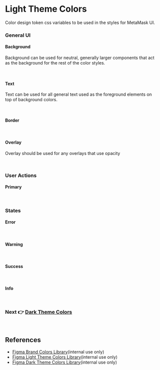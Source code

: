 
<Meta title="Design Tokens / Color / Light Theme Colors" />

# Light Theme Colors

Color design token css variables to be used in the styles for MetaMask UI.

### General UI

#### Background

Background can be used for neutral, generally larger components that act as the background for the rest of the color styles.

<ColorPalette>
  <ColorItem
    title="var(--color-background-default)"
    subtitle="(white000: #FFFFFF) background.default should be used as the default background color for any neutral type components."
    colors={['hsla(0, 0%, 100%, 1)']}
  />
  <ColorItem
    title="var(--color-background-alternative)"
    subtitle="(grey040: #F2F4F6) background.alternative should be used as an alternative background for any neutral type components that require some slight contrast to background.default"
    colors={['hsla(210, 18%, 96%, 1)']}
  />
</ColorPalette>
<br />

#### Text

Text can be used for all general text used as the foreground elements on top of background colors.

<ColorPalette>
  <ColorItem
    title="var(--color-text-default)"
    subtitle="(grey800: #24272A) text.default should be used for all general text used on background.default or background.alternative that takes main priority in the information hierarchy."
    colors={['hsla(210, 8%, 15%, 1)']}
  />
  <ColorItem
    title="var(--color-text-alternative)"
    subtitle="(grey600: #535A61) text.alternative should be used for all general text used on background.default or background.alternative that takes less priority in the information hierarchy than text.default"
    colors={['hsla(210, 8%, 35%, 1)']}
  />
  <ColorItem
    title="var(--color-text-muted)"
    subtitle="(grey200: #BBC0C5) text.muted should be used for all low priority text used on background.default or background.alternative. These could also include placeholder or inactive text. It will also not meet AAA or AA accessibility standards."
    colors={['hsla(210, 8%, 75%, 1)']}
  />
</ColorPalette>
<br />

#### Border

<ColorPalette>
  <ColorItem
    title="var(--color-border-default)"
    subtitle="(grey200: #BBC0C5) border.default should be used for all neutral component border colors such as cards or inputs in default state."
    colors={['hsla(210, 8%, 75%, 1)']}
  />
  <ColorItem
    title="var(--color-border-muted)"
    subtitle="(grey100: #D6D9DC) border.muted should be used for any borders with low contrast or subtle definition like dividers"
    colors={['hsla(210, 8%, 85%, 1)']}
  />
</ColorPalette>
<br />

#### Overlay

Overlay should be used for any overlays that use opacity

<ColorPalette>
  <ColorItem
    title="var(--color-overlay-default)"
    subtitle="(grey800: #24272A 90% opacity) overlay.default should be used for all general overlay backgrounds"
    colors={['hsla(210, 8%, 15%, .9)']}
  />
  <ColorItem
    title="var(--color-overlay-inverse)"
    subtitle="(white010: #FCFCFC) overlay.inverse should be used only as the foreground element on top of overlay.default used for text or icons"
    colors={['hsla(0, 0%, 99%, 1)']}
  />
</ColorPalette>
<br />

### User Actions

#### Primary

<ColorPalette>
  <ColorItem
    title="var(--color-primary-default)"
    subtitle="(blue500: #037DD6) primary.default should be used for all primary action components such as buttons or links."
    colors={['hsla(205, 97%, 43%, 1)']}
  />
  <ColorItem
    title="var(--color-primary-alternative)"
    subtitle="(blue600: #0260A4) primary.alternative should be used as an alternative to primary.default for things such as hover states"
    colors={['hsla(205, 98%, 33%, 1)']}
  />
  <ColorItem
    title="var(--color-primary-muted)"
    subtitle="(blue100: #A7D9FE) primary.muted is a very low contrasting primary variant for things such as alert backgrounds. primary.muted and primary.inverse should not be used together in a foreground and background combination"
    colors={['hsla(206, 98%, 83%, 1)']}
  />
  <ColorItem
    title="var(--color-primary-inverse)"
    subtitle="(white010: #FCFCFC) primary.inverse should be used only as the foreground element on top of primary.default and primary.alternative. It is intended to be the most contrasting color to primary.default. It should meet all AA and AAA accessibility standards such as the text or icon of a primary button."
    colors={['hsla(0, 0%, 99%, 1)']}
  />
  <ColorItem
    title="var(--color-primary-disabled)"
    subtitle="(blue500: #037DD6 50% opacity) primary.disabled should be used for all disabled primary action components such as buttons or links."
    colors={['hsla(205, 97%, 43%, .5)']}
  />
</ColorPalette>
<br />

### States

#### Error

<ColorPalette>
  <ColorItem
    title="var(--color-error-default)"
    subtitle="(red500: #D73A49) error.default should be used for all error or critical action components such as buttons, icons or messages on background.default or background.alternative."
    colors={['hsla(354, 66%, 54%, 1)']}
  />
  <ColorItem
    title="var(--color-error-alternative)"
    subtitle="(red600: #B92534) error.alternative should be used as an alternative to error.default for things such as hover states"
    colors={['hsla(354, 67%, 44%, 1)']}
  />
  <ColorItem
    title="var(--color-error-muted)"
    subtitle="(red100: #F7D5D8) error.muted is a very low contrasting error variant for things such as alert backgrounds. error.muted and error.inverse should not be used together in a foreground and background combination"
    colors={['hsla(355, 68%, 90%, 1)']}
  />
  <ColorItem
    title="var(--color-error-inverse)"
    subtitle="(white010: #FCFCFC) error.inverse should be used only as the foreground element on top of error.default and error.alternative. It is intended to be the most contrasting color to error.default. It should meet all AA and AAA accessibility standards such as the text of a critical action button."
    colors={['hsla(0, 0%, 99%, 1)']}
  />
  <ColorItem
    title="var(--color-error-disabled)"
    subtitle="(red500: #D73A49 50% opacity) error.disabled should be used for all disabled critical action components such as buttons"
    colors={['hsla(354, 66%, 54%, .5)']}
  />
</ColorPalette>
<br />

#### Warning

<ColorPalette>
  <ColorItem
    title="var(--color-warning-default)"
    subtitle="(yellow500: #FFD33D) warning.default should be used for all warning or critical action components such as buttons, icons or messages on background.default or background.alternative."
    colors={['hsla(46, 100%, 62%, 1)']}
  />
  <ColorItem
    title="var(--color-warning-alternative)"
    subtitle="(yellow600: #FFC70A) warning.alternative should be used as an alternative to warning.default for things such as hover states"
    colors={['hsla(46, 100%, 52%, 1)']}
  />
  <ColorItem
    title="var(--color-warning-muted)"
    subtitle="(yellow100: #FEFCDE) warning.muted is a very low contrasting warning variant for things such as alert backgrounds. warning.muted and warning.inverse should not be used together in a foreground and background combination"
    colors={['hsla(56, 94%, 93%, 1)']}
  />
  <ColorItem
    title="var(--color-warning-inverse)"
    subtitle="(grey900: #141618) warning.inverse should be used only as the foreground element on top of warning.default and warning.alternative. It is intended to be the most contrasting color to warning.default. It should meet all AA and AAA accessibility standards"
    colors={['hsla(210, 9%, 9%, 1)']}
  />
  <ColorItem
    title="var(--color-warning-disabled)"
    subtitle="(yellow500: #FFD33D 50% opacity) error.disabled should be used for all disabled critical action components such as buttons"
    colors={['hsla(46, 100%, 62%, .5)']}
  />
</ColorPalette>
<br />

#### Success

<ColorPalette>
  <ColorItem
    title="var(--color-success-default)"
    subtitle="(green500: #28A745) success.default should be used for all success states such as icons messages."
    colors={['hsla(134, 61%, 41%, 1)']}
  />
  <ColorItem
    title="var(--color-success-alternative)"
    subtitle="(green600: #1E7E34) success.alternative should be used as an alternative to success.default for things such as hover states"
    colors={['hsla(134, 62%, 31%, 1)']}
  />
  <ColorItem
    title="var(--color-success-muted)"
    subtitle="(green100: #D6FFDF) success.muted is a very low contrasting success variant for things such as alert backgrounds. success.muted and success.inverse should not be used together in a foreground and background combination"
    colors={['hsla(133, 100%, 92%, 1)']}
  />
  <ColorItem
    title="var(--color-success-inverse)"
    subtitle="(white010: #FCFCFC) success.inverse should be used only as the foreground element on top of success.default and success.alternative. It is intended to be the most contrasting color to success.default. It should meet all AA and AAA accessibility standards"
    colors={['hsla(0, 0%, 99%, 1)']}
  />
  <ColorItem
    title="var(--color-success-disabled)"
    subtitle="(green500: #28A745 50% opacity) success.disabled should be used for all disabled success component colors such as buttons"
    colors={['hsla(134, 61%, 41%, 1, .5)']}
  />
</ColorPalette>
<br />

#### Info

<ColorPalette>
  <ColorItem
    title="var(--color-info-default)"
    subtitle="(blue500: #037DD6) info.default should be used for all info action components such as buttons or links."
    colors={['hsla(205, 97%, 43%, 1)']}
  />
  <ColorItem
    title="var(--color-info-alternative)"
    subtitle="(blue600: #0260A4) info.alternative should be used as an alternative to info.default for things such as hover states"
    colors={['hsla(205, 98%, 33%, 1)']}
  />
  <ColorItem
    title="var(--color-info-muted)"
    subtitle="(blue100: #A7D9FE) info.muted is a very low contrasting info variant for things such as alert backgrounds. info.muted and info.inverse should not be used together in a foreground and background combination"
    colors={['hsla(206, 98%, 83%, 1)']}
  />
  <ColorItem
    title="var(--color-info-inverse)"
    subtitle="(white010: #FCFCFC) info.inverse should be used only as the foreground element on top of info.default and info.alternative. It is intended to be the most contrasting color to info.default. It should meet all AA and AAA accessibility standards such as the text or icon of a info button."
    colors={['hsla(0, 0%, 99%, 1)']}
  />
  <ColorItem
    title="var(--color-info-disabled)"
    subtitle="(blue500: #037DD6 50% opacity) primary.disabled should be used for all disabled primary action components such as buttons or links."
    colors={['hsla(205, 97%, 43%, .5)']}
  />
</ColorPalette>

<br />

### Next 👉 [Dark Theme Colors](/story/design-tokens-color-dark-theme-colors--page)

<br />

## References

- [Figma Brand Colors Library](https://www.figma.com/file/cBAUPFMnbv6tHR1J8KvBI2/Brand-Colors?node-id=0%3A1)(internal use only)
- [Figma Light Theme Colors Library](https://www.figma.com/file/kdFzEC7xzSNw7cXteqgzDW/Light-Theme-Colors?node-id=0%3A1)(internal use only)
- [Figma Dark Theme Colors Library](https://www.figma.com/file/rLKsoqpjyoKauYnFDcBIbO/Dark-Theme-Colors?node-id=0%3A1)(internal use only)
